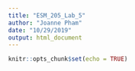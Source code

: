 ```yaml
---
title: "ESM_205_Lab_5"
author: "Joanne Pham"
date: "10/29/2019"
output: html_document
---
```


```r
knitr::opts_chunk$set(echo = TRUE)
```


